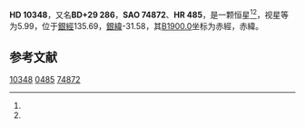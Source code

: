 {{Starbox begin
| name = HD 10348
}}
{{Starbox observe
| epoch = [[J2000.0|J2000.0]]
| constell = {{星座名待查}}<ref name=SIMBAD>{{cite web
 | url=http://simbad.u-strasbg.fr/simbad/sim-id?Ident=HR+485
 | title=Pulsating variable Star
 | publisher=Centre de Données astronomiques de Strasbourg
 | work=SIMBAD
 | accessdate=2012-07-13
 | archive-date=2016-03-16
 | archive-url=https://web.archive.org/web/20160316083005/http://simbad.u-strasbg.fr/simbad/sim-id?Ident=HR+485
 | dead-url=no
 }}</ref><ref name=DATA>{{cite web
 | url=http://vizier.u-strasbg.fr/viz-bin/VizieR-5?-out.add=.&-source=5050&-corr=PK=HR&-out.max=9999&HR=485
 | title=VizieR Detailed Page
 | accessdate=2012-07-13
 | archive-date=2016-03-05
 | archive-url=https://web.archive.org/web/20160305032234/http://vizier.u-strasbg.fr/viz-bin/VizieR-5?-out.add=.&-source=5050&-corr=PK=HR&-out.max=9999&HR=485
 | dead-url=no
 }}</ref>
| 星官 = 
| ra = {{RA|1|41|39.2}}<ref name=SIMBAD /><ref name=DATA />
| dec = {{DEC|+30|2|50}}<ref name=SIMBAD /><ref name=DATA />
| appmag_v = 5.99<ref name=SIMBAD /><ref name=DATA />
}}
{{Starbox character
| class = K0III<ref name=SIMBAD /><ref name=DATA />
| b-v = 1.01<ref name=SIMBAD /><ref name=DATA />
| u-b = 0.84<ref name=SIMBAD /><ref name=DATA />
| r-i = 0.46<ref name=SIMBAD /><ref name=DATA />
| variable = 
}}
{{Starbox astrometry
| radial_v = 0.84
| prop_mo_ra = 5
| parallax = 
| p_error = 
}}
{{Starbox catalog
| names =BD+29 286，[[SAO星表|SAO]] 74872，[[HD星表|HD]] 10348，[[HR星表|HR]] 485}}
{{Starbox reference |Simbad=HR+485}}
{{Starbox end}}

'''HD 10348'''，又名'''BD+29 286'''，'''SAO 74872'''、'''HR 485'''，是一颗恒星<ref name=SIMBAD /><ref name=DATA />，视星等为5.99，位于[[銀道座標系|銀經]]135.69，[[銀道座標系|銀緯]]-31.58，其[[B1900.0|B1900.0]]坐标为赤經{{RA|1|35|59.9}}，赤緯{{DEC|+29|-31.58|30}}。

== 参考文献 ==
{{reflist}}

{{star-stub}}

[[Category:HD和HDE天體|10348]]
[[Category:HR天體|0485]]
[[Category:SAO天體|74872]]